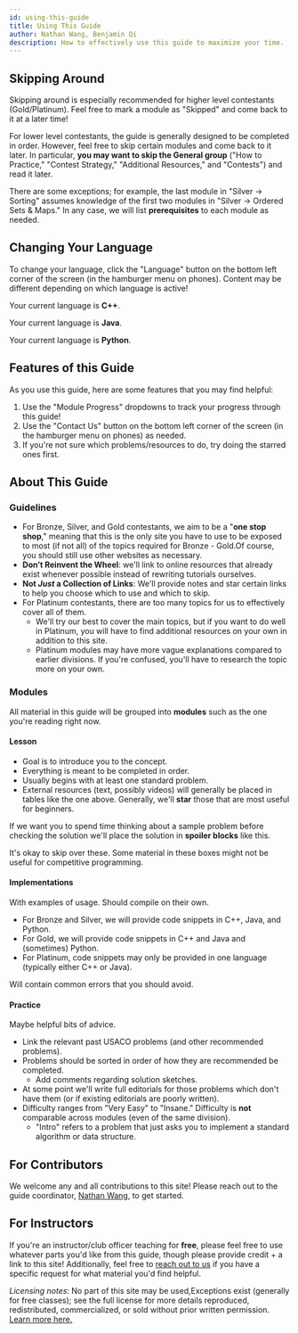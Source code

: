 ```yaml
---
id: using-this-guide
title: Using This Guide
author: Nathan Wang, Benjamin Qi
description: How to effectively use this guide to maximize your time.
---
```


## Skipping Around

Skipping around is especially recommended for higher level contestants (Gold/Platinum). Feel free to <TextTooltip content="Find the dropdown at the top right of this page!">mark a module</TextTooltip> as "Skipped" and come back to it at a later time! 

For lower level contestants, the guide is generally designed to be completed in order. However, feel free to skip certain modules and come back to it later. In particular, **you may want to skip the General group** ("How to Practice," "Contest Strategy," "Additional Resources," and "Contests") and read it later.

There are some exceptions; for example, the last module in "Silver -> Sorting" assumes knowledge of the first two modules in "Silver -> Ordered Sets & Maps." In any case, we will list **prerequisites** to each module as needed.

## Changing Your Language

To change your language, click the "Language" button on the bottom left corner of the screen (in the hamburger menu on phones). Content may be different depending on which language is active!

<LanguageSection>

<CPPSection>

Your current language is **C++**.

</CPPSection>

<JavaSection>

Your current language is **Java**.

</JavaSection>

<PySection>

Your current language is **Python**.

</PySection>

</LanguageSection>

## Features of this Guide

As you use this guide, here are some features that you may find helpful:

1. Use the "Module Progress" dropdowns to track your progress through this guide!
2. Use the "Contact Us" button on the bottom left corner of the screen (in the hamburger menu on phones) as needed.
3. If you're not sure which problems/resources to do, try doing the starred ones first.


## About This Guide

### Guidelines

 - For Bronze, Silver, and Gold contestants, we aim to be a "**one stop shop**," meaning that this is the only site you have to use to be exposed to most (if not all) of the topics required for Bronze - Gold.<Asterisk>Of course, you should still use other websites as necessary.</Asterisk>
 - **Don’t Reinvent the Wheel**: we'll link to online resources that already exist whenever possible instead of rewriting tutorials ourselves.
 - **Not *Just* a Collection of Links**: We'll provide notes and star certain links to help you choose which to use and which to skip.
 - For Platinum contestants, there are too many topics for us to effectively cover all of them.
   - We'll try our best to cover the main topics, but if you want to do well in Platinum, you will have to find additional resources on your own in addition to this site.
   - Platinum modules may have more vague explanations compared to earlier divisions. If you're confused, you'll have to research the topic more on your own.

### Modules

All material in this guide will be grouped into **modules** such as the one you're reading right now.

#### Lesson

  - Goal is to introduce you to the concept.
  - Everything is meant to be completed in order.
  - Usually begins with at least one standard problem.
  - External resources (text, possibly videos) will generally be placed in tables like the one above. Generally, we'll **star** those that are most useful for beginners.

<spoiler title="Hidden Content">

If we want you to spend time thinking about a sample problem before checking the solution we'll place the solution in **spoiler blocks** like this.

</spoiler>

<optional-content title="Optional Content">

It's okay to skip over these. Some material in these boxes might not be useful for competitive programming.

</optional-content>

#### Implementations

With examples of usage. Should compile on their own.

  - For Bronze and Silver, we will provide code snippets in C++, Java, and Python.
  - For Gold, we will provide code snippets in C++ and Java and (sometimes) Python.
  - For Platinum, code snippets may only be provided in one language (typically either C++ or Java).

<warning-block>

Will contain common errors that you should avoid.

</warning-block>

#### Practice

<info-block title="Pro Tip">

Maybe helpful bits of advice.

</info-block>

  - Link the relevant past USACO problems (and other recommended problems).
  - Problems should be sorted in order of how they are recommended be completed.
    - Add comments regarding solution sketches.
  - At some point we'll write full editorials for those problems which don't have them (or if existing editorials are poorly written).
  - Difficulty ranges from "Very Easy" to "Insane." Difficulty is **not** comparable across modules (even of the same division).
    - "Intro" refers to a problem that just asks you to implement a standard algorithm or data structure.

<!-- Difficulty should be comparable across a division. Say that you have *almost-solved* a question if you scored at least $n-2$ out of $n$ test cases. At least for platinum, difficulty levels should correspond approximately to the following USA Pre-college almost-solve rates on a USACO contest:

  - Easy: $\ge 40\%$ (ex. Fort Moo, Team Building, Redistricting)
  - Normal: $\ge 20\%$ (ex. Card Game, Balancing, Gathering)
  - Hard: $\ge 10\%$ (ex. Mooriokart, Train Tracking 2, Friendcross)

Old gold problems should probably be bumped up one level. -->


## For Contributors

We welcome any and all contributions to this site! Please reach out to the guide coordinator, [Nathan Wang](mailto:nathan.r.wang@gmail.com), to get started.

## For Instructors

If you're an instructor/club officer teaching for **free**, please feel free to use whatever parts you'd like from this guide, though please provide credit + a link to this site! Additionally, feel free to [reach out to us](mailto:nathan.r.wang@gmail.com) if you have a specific request for what material you'd find helpful.

_Licensing notes_: No part of this site may be used,<Asterisk>Exceptions exist (generally for free classes); see the full license for more details</Asterisk> reproduced, redistributed, commercialized, or sold without prior written permission. [Learn more here.](/license)